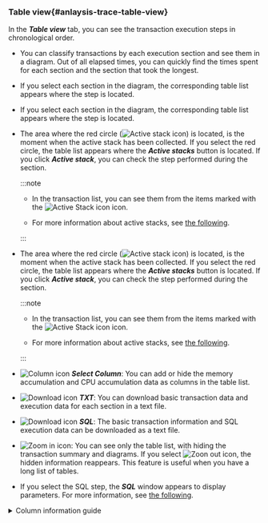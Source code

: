 ### Table view{#anlaysis-trace-table-view}

In the **_Table view_** tab, you can see the transaction execution steps in chronological order.

<Xclude product='php,nodejs,golang'>

<ImgLang img="analysis-tx-table-view-mode.png" desc="Table view" />

</Xclude>

<InDoc product='php,nodejs,golang'>

<ImgLang img="analysis-tx-table-view-mode-none-actx.png" desc="Table view" />

</InDoc>

-   You can classify transactions by each execution section and see them in a diagram. Out of all elapsed times, you can quickly find the times spent for each section and the section that took the longest.

<Xclude product='php,nodejs,golang'>

-   If you select each section in the diagram, the corresponding table list appears where the step is located.

    <ImgLang img="analysis-tx-table-view-select-stack.png" desc="Step selection" />

</Xclude>

<InDoc product='php,nodejs,golang'>

-   If you select each section in the diagram, the corresponding table list appears where the step is located.

    <ImgLang img="analysis-tx-table-view-select-stack-none-actx.png" desc="Step selection" />

</InDoc>

<Xclude product='php,nodejs,golang,kubernetes'>

-   The area where the red circle (![Active stack icon](/img/ic-c-tx-active-stack.svg)) is located, is the moment when the active stack has been collected. If you select the red circle, the table list appears where the **_Active stacks_** button is located. If you click **_Active stack_**, you can check the step performed during the section.

    :::note

    -   In the transaction list, you can see them from the items marked with the ![Active Stack icon](/img/ic-s-active-stack.svg) icon.

    -   For more information about active stacks, see [the following](analysis-apm#active-stack).

    :::

</Xclude>

<InDoc product='kubernetes'>

-   The area where the red circle (![Active stack icon](/img/ic-c-tx-active-stack.svg)) is located, is the moment when the active stack has been collected. If you select the red circle, the table list appears where the **_Active stacks_** button is located. If you click **_Active stack_**, you can check the step performed during the section.

    :::note

    -   In the transaction list, you can see them from the items marked with the ![Active Stack icon](/img/ic-s-active-stack.svg) icon.

    -   For more information about active stacks, see [the following](../java/analysis-apm#active-stack).

    :::

</InDoc>

-   ![Column icon](/img/ico-column.svg) **_Select Column_**: You can add or hide the memory accumulation and CPU accumulation data as columns in the table list.

-   ![Download icon](/img/ico-download.svg) **_TXT_**: You can download basic transaction data and execution data for each section in a text file.

-   ![Download icon](/img/ico-download.svg) **_SQL_**: The basic transaction information and SQL execution data can be downloaded as a text file.

-   ![Zoom in icon](/img/ic-outside.svg): You can see only the table list, with hiding the transaction summary and diagrams. If you select ![Zoon out icon](/img/ic-inside.svg), the hidden information reappears. This feature is useful when you have a long list of tables.

-   If you select the SQL step, the **_SQL_** window appears to display parameters. For more information, see [the following](#transaction-parameter).

<details>
<summary> Column information guide</summary>

-   **_No_**: Step occurrence sequence

-   **_Time_**: Start time of each step

-   **_Gap_**: There may be a difference between the waiting time from the step start to the next step and the elapsed time if delayed due to external issues.

-   **_Elapsed_**: Total elapsed time from the start to the end of each method

-   **_Contents_**: Execution details of the step

</details>
